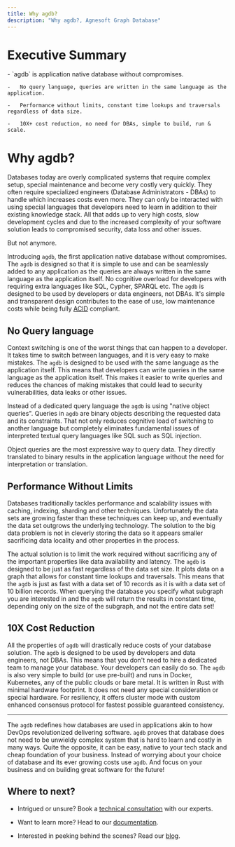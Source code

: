 ```yaml
---
title: Why agdb?
description: "Why agdb?, Agnesoft Graph Database"
---
```



# Executive Summary

<Callout >
    -   `agdb` is application native database without compromises.

    -   No query language, queries are written in the same language as the application.

    -   Performance without limits, constant time lookups and traversals regardless of data size.

    -   10X+ cost reduction, no need for DBAs, simple to build, run & scale.

</Callout>

# Why agdb?

Databases today are overly complicated systems that require complex setup, special maintenance and become very costly very quickly. They often require specialized engineers (Database Administrators - DBAs) to handle which increases costs even more. They can only be interacted with using special languages that developers need to learn in addition to their existing knowledge stack. All that adds up to very high costs, slow development cycles and due to the increased complexity of your software solution leads to compromised security, data loss and other issues.

But not anymore.

Introducing `agdb`, the first application native database without compromises. The `agdb` is designed so that it is simple to use and can be seamlessly added to any application as the queries are always written in the same language as the application itself. No cognitive overload for developers with requiring extra languages like SQL, Cypher, SPARQL etc. The `agdb` is designed to be used by developers or data engineers, not DBAs. It's simple and transparent design contributes to the ease of use, low maintenance costs while being fully [ACID](https://en.wikipedia.org/wiki/ACID) compliant.

## No Query language

Context switching is one of the worst things that can happen to a developer. It takes time to switch between languages, and it is very easy to make mistakes. The `agdb` is designed to be used with the same language as the application itself. This means that developers can write queries in the same language as the application itself. This makes it easier to write queries and reduces the chances of making mistakes that could lead to security vulnerabilities, data leaks or other issues.

Instead of a dedicated query language the `agdb` is using "native object queries". Queries in `agdb` are binary objects describing the requested data and its constraints. That not only reduces cognitive load of switching to another language but completely eliminates fundamental issues of interpreted textual query languages like SQL such as SQL injection.

Object queries are the most expressive way to query data. They directly translated to binary results in the application language without the need for interpretation or translation.

## Performance Without Limits

Databases traditionally tackles performance and scalability issues with caching, indexing, sharding and other techniques. Unfortunately the data sets are growing faster than these techniques can keep up, and eventually the data set outgrows the underlying technology. The solution to the big data problem is not in cleverly storing the data so it appears smaller sacrificing data locality and other properties in the process.

The actual solution is to limit the work required without sacrificing any of the important properties like data availability and latency. The `agdb` is designed to be just as fast regardless of the data set size. It plots data on a graph that allows for constant time lookups and traversals. This means that the `agdb` is just as fast with a data set of 10 records as it is with a data set of 10 billion records. When querying the database you specify what subgraph you are interested in and the `agdb` will return the results in constant time, depending only on the size of the subgraph, and not the entire data set!

## 10X Cost Reduction

All the properties of `agdb` will drastically reduce costs of your database solution. The `agdb` is designed to be used by developers and data engineers, not DBAs. This means that you don't need to hire a dedicated team to manage your database. Your developers can easily do so. The `agdb` is also very simple to build (or use pre-built) and runs in Docker, Kubernetes, any of the public clouds or bare metal. It is written in Rust with minimal hardware footprint. It does not need any special consideration or special hardware. For resiliency, it offers cluster mode with custom enhanced consensus protocol for fastest possible guaranteed consistency.

---

The `agdb` redefines how databases are used in applications akin to how DevOps revolutionized delivering software. `agdb` proves that database does not need to be unwieldy complex system that is hard to learn and costly in many ways. Quite the opposite, it can be easy, native to your tech stack and cheap foundation of your business. Instead of worrying about your choice of database and its ever growing costs use `agdb`. And focus on your business and on building great software for the future!

## Where to next?

-   Intrigued or unsure? Book a [technical consultation](/consultation) with our experts.

-   Want to learn more? Head to our [documentation](https://agdb.agnesoft.com/en-US/docs/docs).

-   Interested in peeking behind the scenes? Read our [blog](/blog).
